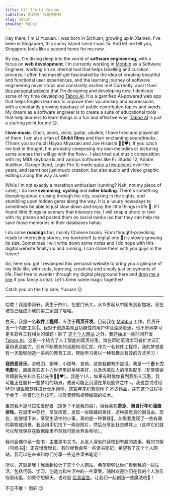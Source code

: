 ```yaml
---
title: Hi! I'm Li Yuxuan
subtitle: 你好啊！我是李雨轩
slug: about
showToc: false
---
```


<div className='flex w-full items-center justify-center'>
  <WavingAvatar />
</div>

Hey there, I'm Li Yuxuan. I was born in Sichuan, growing up in Xiamen. I've been in Singapore, this sunny island since I was 15. And let me tell you, Singapore feels like a second home for me now.

By day, I'm diving deep into the world of **software engineering**, with a focus on **web development**. I'm currently working in [Mobbin](https://mobbin.com) as a Software Engineer, working on an internal tool that helps labelling and curation process. I often find myself get fascinated by the idea of creating beautiful and functional user experiences, and the learning journey of software engineering never stops and constantly excites me! Currently, apart from [this personal website](https://liyuxuan.dev) that I'm designing and developing now, I dedicate some of my time developing [Taboo AI](https://taboo-ai.vercel.app). It is a gamified AI-powered web app that helps English learners to improve their vocabulary and expressions, with a constantly growing database of public contributed topics and words. My dream as a software engineer is to create a suite of educational tools that help learners to learn things in a fun and effective way! [Taboo AI](https://taboo-ai.vercel.app) is just a starting point for me 😉.

**I love music**. Choir, piano, violin, guitar, ukulele, I have tried and played all of them. I am also a fan of **Ghibli films** and their enchanting soundtracks. (Thank you so much Hayao Miyazaki and Joe Hisaishi 🙏🏻❤️). If you catch me lost in thought, I'm probably composing my own melodies or picturing some scenes that will go with the flow~. I also tried out music composition with my MIDI keyboards and various softwares like FL Studio 12, Adobe Audition, Garage Band, Logic Pro X; made [quite a few pieces](https://youtube.com/@bbfishstudio8837) over the years, and learnt not just music creation, but also audio and video graphic editings along the way as well!

While I'm not exactly a marathon enthusiast (running? Nah, not my piece of cake), I do love **swimming**, **cycling** and **roller blading**. There's something liberating about cruising through the city, soaking in the sights, and stumbling upon hidden gems along the way. It is a luxury nowadays to sometimes be able to just slow down and enjoy the little things in life 🌟. If I found little things or scenary that interests me, I will snap a photo or two with my phone and posted them on social media (so that they can help me save those memories in their databases haha).

I do some **readings** too, mainly Chinese books. From thought-provoking reads to interesting stories, my bookshelf (a digital one 👀) is slowly growing its size. Sometimes I will write down some notes and I do hope with this digital website finally up and running, I can share them with you guys in the future!

So, here you go! I revamped this personal website to bring you a glimpse of my little life, with code, learning, creativity and simply just enjoyments of life. Feel free to wander through my digital playground here and [drop me a line](/contacts) if you fancy a chat. Let's brew some magic together!

Catch you on the flip side,
Yuxuan 😉

---

哈喽！我是李雨轩。我生于四川，在厦门长大，从15岁起从中国来到新加坡，现在坡岛已经成为我的第二家园了哈哈。

白天，我是一名**软件工程师**，专注于**网页开发**。目前我在 [Mobbin](https://mobbin.com) 工作，负责开发一个内部工具🤫。我对于创造美观且功能性的用户体验深感着迷，也不断地学习更多软件工程相关的课题！除了 [这个个人网站](https://liyuxuan.dev) 之外，我还抽出一些时间开发 [Taboo AI](https://taboo-ai.vercel.app)。这是一个结合了人工智能的网页应用，旨在帮助英语学习者扩大词汇量和表达能力，拥有不断增长的话题和词汇库。作为一名软件工程师，我的梦想是有一天能够创造一系列的教育工具，帮助学习者以一种有趣且有效的方式学习！

**我热爱音乐**。合唱团、钢琴、小提琴、吉他，这些我都有所尝试。我是一个**吉卜力电影**粉，超级喜欢吉卜力世界里的单纯美好，以及优美动人的电影配乐（非常感谢宫崎骏先生和久石让先生🙏🏻❤️）。我是个I人，如果有时候你看到我陷入沉思，我可能正在脑补一些梦幻的场景，或者可能正沉浸在某段旋律之中~。我也尝试过用 MIDI 键盘和软件进行音乐创作，这些年来积累创作了 [不少作品](https://youtube.com/@bbfishstudio8837)，并在这个过程中学会了一些音乐创作技巧，以及音频和视频编辑的技术。

虽然我不是马拉松爱好者（跑步？不是我的菜），但我喜欢**游泳**、**骑自行车**和**溜直排轮**。在城市中穿行，享受风景，发现一些隐藏的美好，这种感觉真的很自由。现在，能够慢下来，享受生活中的小事，真的是一种奢侈🌟。如果我发现了一些有趣的事物或风景，我会用手机拍下一两张照片，然后分享到社交媒体上（这样它们就可以帮我保存在数据库里不然我可能会弄丢哈哈）。

我也会偶尔读一些书，主要是中文书。从发人深省的读物到有趣的故事，我的书架（电纸书👀）正在慢慢增长。有时候我会写一些读书笔记，希望有了这个个人网站，我可以在未来和你们分享一些这些读书笔记！

所以，这就是我！我重新设计了这个个人网站，希望能够让你们看到我的一些生活，包括代码、学习、创造力和生活中的一些享受。随时欢迎你们在我的个人游乐场里闲逛，如果你想聊天，也欢迎 [给我留言](/contacts)。让我们一起创造一些魔法吧🔮！

不见不散！
雨轩 😉
